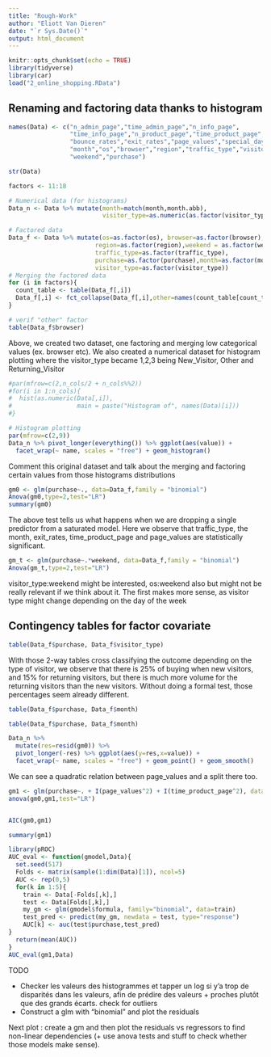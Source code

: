 ```yaml
---
title: "Rough-Work"
author: "Eliott Van Dieren"
date: "`r Sys.Date()`"
output: html_document
---
```


```r
knitr::opts_chunk$set(echo = TRUE)
library(tidyverse)
library(car)
load("2_online_shopping.RData")
```

## Renaming and factoring data thanks to histogram

```r
names(Data) <- c("n_admin_page","time_admin_page","n_info_page",
                 "time_info_page","n_product_page","time_product_page",
                 "bounce_rates","exit_rates","page_values","special_day",
                 "month","os","browser","region","traffic_type","visitor_type",
                 "weekend","purchase")

str(Data)

factors <- 11:18

# Numerical data (for histograms)
Data_n <- Data %>% mutate(month=match(month,month.abb),
                          visitor_type=as.numeric(as.factor(visitor_type)))

# Factored data
Data_f <- Data %>% mutate(os=as.factor(os), browser=as.factor(browser),
                        region=as.factor(region),weekend = as.factor(weekend),
                        traffic_type=as.factor(traffic_type),
                        purchase=as.factor(purchase),month=as.factor(month),
                        visitor_type=as.factor(visitor_type))
# Merging the factored data
for (i in factors){
  count_table <- table(Data_f[,i])
  Data_f[,i] <- fct_collapse(Data_f[,i],other=names(count_table[count_table<50]))
}

# verif "other" factor
table(Data_f$browser)
```

Above, we created two dataset, one factoring and merging low categorical values (ex. browser etc). We also created a numerical dataset for histogram plotting where the visitor_type became 1,2,3 being New_Visitor, Other and Returning_Visitor

```r
#par(mfrow=c(2,n_cols/2 + n_cols%%2))
#for(i in 1:n_cols){
#  hist(as.numeric(Data[,i]),
#                  main = paste("Histogram of", names(Data)[i]))
#}

# Histogram plotting
par(mfrow=c(2,9))
Data_n %>% pivot_longer(everything()) %>% ggplot(aes(value)) +
  facet_wrap(~ name, scales = "free") + geom_histogram()
```
Comment this original dataset and talk about the merging and factoring certain values from those histograms distributions

```r
gm0 <- glm(purchase~., data=Data_f,family = "binomial")
Anova(gm0,type=2,test="LR")
summary(gm0)
```
The above test tells us what happens when we are dropping a single predictor from a saturated model. Here we observe that traffic_type, the month, exit_rates, time_product_page and page_values are statistically significant.

```r
gm_t <- glm(purchase~.*weekend, data=Data_f,family = "binomial")
Anova(gm_t,type=2,test="LR")
```
visitor_type:weekend might be interested, os:weekend also but might not be really relevant if we think about it. The first makes more sense, as visitor type might change depending on the day of the week


## Contingency tables for factor covariate

```r
table(Data_f$purchase, Data_f$visitor_type)
```
With those 2-way tables cross classifying the outcome depending on the type of visitor, we observe that there is 25% of buying when new visitors, and 15% for returning visitors, but there is much more volume for the returning visitors than the new visitors. Without doing a formal test, those percentages seem already different.

```r
table(Data_f$purchase, Data_f$month)
```

```r
table(Data_f$purchase, Data_f$month)
```








```r
Data_n %>%
  mutate(res=resid(gm0)) %>%
  pivot_longer(-res) %>% ggplot(aes(y=res,x=value)) +
  facet_wrap(~ name, scales = "free") + geom_point() + geom_smooth()
```
We can see a quadratic relation between page_values and a split there too.
```r
gm1 <- glm(purchase~. + I(page_values^2) + I(time_product_page^2), data=Data_f,family = "binomial")
anova(gm0,gm1,test="LR")


AIC(gm0,gm1)

summary(gm1)

```
```r
library(pROC)
AUC_eval <- function(gmodel,Data){
  set.seed(517)
  Folds <- matrix(sample(1:dim(Data)[1]), ncol=5)
  AUC <- rep(0,5)
  for(k in 1:5){
    train <- Data[-Folds[,k],]
    test <- Data[Folds[,k],]
    my_gm <- glm(gmodel$formula, family="binomial", data=train)
    test_pred <- predict(my_gm, newdata = test, type="response")
    AUC[k] <- auc(test$purchase,test_pred)
}
  return(mean(AUC))
}
AUC_eval(gm1,Data)

```

TODO 

* Checker les valeurs des histogrammes et tapper un log si y'a trop de disparités dans les valeurs, afin de prédire des valeurs + proches plutôt que des grands écarts. check for outliers
* Construct a glm with "binomial" and plot the residuals

Next plot : create a gm and then plot the residuals vs regressors to find non-linear dependencies (+ use anova tests and stuff to check whether those models make sense).


